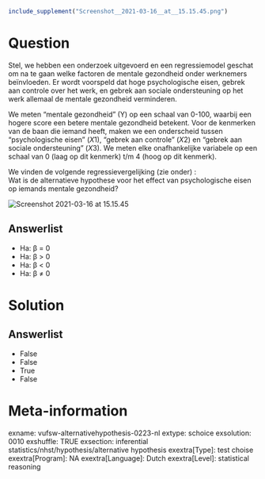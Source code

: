 ```r
include_supplement("Screenshot__2021-03-16__at__15.15.45.png")
```

Question
========
Stel, we hebben een onderzoek uitgevoerd en een regressiemodel geschat
om na te gaan welke factoren de mentale gezondheid onder werknemers
beïnvloeden. Er wordt voorspeld dat hoge psychologische eisen, gebrek
aan controle over het werk, en gebrek aan sociale ondersteuning op het
werk allemaal de mentale gezondheid verminderen.  
  
We meten "mentale gezondheid" (Y) op een schaal van 0-100, waarbij een
hogere score een betere mentale gezondheid betekent. Voor de kenmerken
van de baan die iemand heeft, maken we een onderscheid tussen
"psychologische eisen" (*X*1), "gebrek aan controle" (*X*2) en "gebrek
aan sociale ondersteuning" (*X*3). We meten elke onafhankelijke
variabele op een schaal van 0 (laag op dit kenmerk) t/m 4 (hoog op dit
kenmerk).  
  
We vinden de volgende regressievergelijking (zie onder) :  
Wat is de alternatieve hypothese voor het effect van psychologische
eisen op iemands mentale gezondheid?  
  
<img src="Screenshot__2021-03-16__at__15.15.45.png"
class="fr-fic fr-dii enlargeimage tvcss_2"
alt="Screenshot 2021-03-16 at 15.15.45" />

Answerlist
----------
* Ha: β = 0
* Ha: β &gt; 0
* Ha: β &lt; 0
* Ha: β ≠ 0

Solution
========










Answerlist
----------
* False
* False
* True
* False

Meta-information
================
exname: vufsw-alternativehypothesis-0223-nl
extype: schoice
exsolution: 0010
exshuffle: TRUE
exsection: inferential statistics/nhst/hypothesis/alternative hypothesis
exextra[Type]: test choise
exextra[Program]: NA
exextra[Language]: Dutch
exextra[Level]: statistical reasoning


